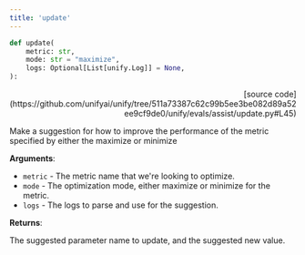 ```yaml
---
title: 'update'
---
```


```python
def update(
    metric: str,
    mode: str = "maximize",
    logs: Optional[List[unify.Log]] = None,
):
```

<p align="right">[source code](https://github.com/unifyai/unify/tree/511a73387c62c99b5ee3be082d89a52ee9cf9de0/unify/evals/assist/update.py#L45)</p>

Make a suggestion for how to improve the performance of the metric specified by
either the maximize or minimize

**Arguments**:

- `metric` - The metric name that we're looking to optimize.
- `mode` - The optimization mode, either maximize or minimize for the metric.
- `logs` - The logs to parse and use for the suggestion.



**Returns**:

The suggested parameter name to update, and the suggested new value.